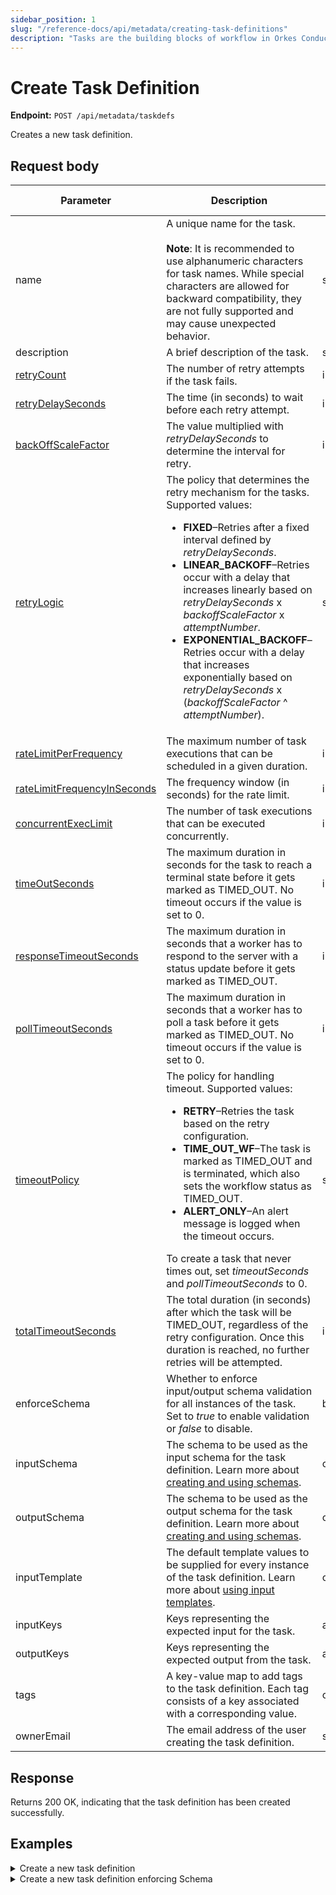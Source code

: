 ```yaml
---
sidebar_position: 1
slug: "/reference-docs/api/metadata/creating-task-definitions"
description: "Tasks are the building blocks of workflow in Orkes Conductor. This API is used to create task definitions in Orkes Conductor."
---
```



# Create Task Definition

**Endpoint:** `POST /api/metadata/taskdefs`

Creates a new task definition.

## Request body

| Parameter                                                                               | Description                                                                                                                                                                                                                                                                                                                                                                                                                                                                                     | Type    | Required/ Optional                            |
| --------------------------------------------------------------------------------------- | ----------------------------------------------------------------------------------------------------------------------------------------------------------------------------------------------------------------------------------------------------------------------------------------------------------------------------------------------------------------------------------------------------------------------------------------------------------------------------------------------- | ------- | --------------------------------------------- |
| name                                                                                    | A unique name for the task.<br/><br/>**Note**: It is recommended to use alphanumeric characters for task names. While special characters are allowed for backward compatibility, they are not fully supported and may cause unexpected behavior.                                                                                                                                                                                                                                                | string  | Required.                                     |
| description                                                                             | A brief description of the task.                                                                                                                                                                                                                                                                                                                                                                                                                                                                | string  | Optional.                                     |
| [retryCount](https://orkes.io/content/error-handling#task-retries)                      | The number of retry attempts if the task fails.                                                                                                                                                                                                                                                                                                                                                                                                                                                 | integer | Optional.                                     |
| [retryDelaySeconds](https://orkes.io/content/error-handling#task-retries)               | The time (in seconds) to wait before each retry attempt.                                                                                                                                                                                                                                                                                                                                                                                                                                        | integer | Optional.                                     |
| [backOffScaleFactor](https://orkes.io/content/error-handling#task-retries)              | The value multiplied with _retryDelaySeconds_ to determine the interval for retry.                                                                                                                                                                                                                                                                                                                                                                                                              | integer | Optional.                                     |
| [retryLogic](https://orkes.io/content/error-handling#task-retries)                      | The policy that determines the retry mechanism for the tasks. Supported values:<ul><li>**FIXED**–Retries after a fixed interval defined by _retryDelaySeconds_.</li><li>**LINEAR_BACKOFF**–Retries occur with a delay that increases linearly based on _retryDelaySeconds_ x _backoffScaleFactor_ x _attemptNumber_.</li><li>**EXPONENTIAL_BACKOFF**–Retries occur with a delay that increases exponentially based on _retryDelaySeconds_ x (_backoffScaleFactor_ ^ _attemptNumber_).</li></ul> | string  | Optional.                                     |
| [rateLimitPerFrequency](https://orkes.io/content/rate-limits#rate-limit-configuration)  | The maximum number of task executions that can be scheduled in a given duration.                                                                                                                                                                                                                                                                                                                                                                                                                | integer | Optional.                                     |
| [rateLimitFrequencyInSeconds](https://orkes.io/content/rate-limits#rate-limit-configuration) | The frequency window (in seconds) for the rate limit.                                                                                                                                                                                                                                                                                                                                                                                                                                           | integer | Optional.                                     |
| [concurrentExecLimit](https://orkes.io/content/rate-limits#rate-limit-configuration)         | The number of task executions that can be executed concurrently.                                                                                                                                                                                                                                                                                                                                                                                                                                | integer | Optional.                                     |
| [timeOutSeconds](https://orkes.io/content/error-handling#task-timeouts)                 | The maximum duration in seconds for the task to reach a terminal state before it gets marked as TIMED_OUT. No timeout occurs if the value is set to 0.                                                                                                                                                                                                                                                                                                                                                        | integer | Required.                                     |
| [responseTimeoutSeconds](https://orkes.io/content/error-handling#task-timeouts)         | The maximum duration in seconds that a worker has to respond to the server with a status update before it gets marked as TIMED_OUT.                                                                                                                                                                                                                                                                                                                                                             | integer | Optional.                                     |
| [pollTimeoutSeconds](https://orkes.io/content/error-handling#task-timeouts)             | The maximum duration in seconds that a worker has to poll a task before it gets marked as TIMED_OUT. No timeout occurs if the value is set to 0.                                                                                                                                                                                                                                                                                                                                                           | integer | Optional.                                     |
| [timeoutPolicy](https://orkes.io/content/error-handling#task-timeouts)                  | The policy for handling timeout. Supported values:<ul><li>**RETRY**–Retries the task based on the retry configuration.</li><li>**TIME_OUT_WF**–The task is marked as TIMED_OUT and is terminated, which also sets the workflow status as TIMED_OUT.</li><li>**ALERT_ONLY**–An alert message is logged when the timeout occurs.</li></ul>To create a task that never times out, set _timeoutSeconds_ and _pollTimeoutSeconds_ to 0.                                                              | string  | Optional.                                     |
| [totalTimeoutSeconds](https://orkes.io/content/error-handling#task-timeouts)            | The total duration (in seconds) after which the task will be TIMED_OUT, regardless of the retry configuration. Once this duration is reached, no further retries will be attempted.                                                                                                                                                                                                                                                                                                             | integer | Required.                                     |
| enforceSchema                                                                           | Whether to enforce input/output schema validation for all instances of the task. Set to _true_ to enable validation or _false_ to disable.                                                                                                                                                                                                                                                                                                                                                      | boolean | Optional.                                     |
| inputSchema                                                                             | The schema to be used as the input schema for the task definition. Learn more about [creating and using schemas](https://orkes.io/content/developer-guides/schema-validation).                                                                                                                                                                                                                                                                                                           | object  | Required if _enforceSchema_ is set to _true_. |
| outputSchema                                                                            | The schema to be used as the output schema for the task definition. Learn more about [creating and using schemas](https://orkes.io/content/developer-guides/schema-validation).                                                                                                                                                                                                                                                                                                          | object  | Required if _enforceSchema_ is set to _true_. |
| inputTemplate                                                                           | The default template values to be supplied for every instance of the task definition. Learn more about [using input templates](https://orkes.io/content/developer-guides/task-input-templates).                                                                                                                                                                                                                                                                                                 | object  | Optional.                                     |
| inputKeys                                                                               | Keys representing the expected input for the task.                                                                                                                                                                                                                                                                                                                                                                                                                                              | array   | Optional.                                     |
| outputKeys                                                                              | Keys representing the expected output from the task.                                                                                                                                                                                                                                                                                                                                                                                                                                            | array   | Optional.                                     |
| tags                                                                                    | A key-value map to add tags to the task definition. Each tag consists of a key associated with a corresponding value.                                                                                                                                                                                                                                                                                                                                                                           | object  | Optional.                                     |
| ownerEmail                                                                              | The email address of the user creating the task definition.                                                                                                                                                                                                                                                                                                                                                                                                                                     | string  | Required.                                     |

## Response

Returns 200 OK, indicating that the task definition has been created successfully.

## Examples

<details>
<summary>Create a new task definition</summary>

**Request**

```bash
curl -X 'POST' \
  'https://<YOUR_CLUSTER>/api/metadata/taskdefs' \
  -H 'accept: */*' \
  -H 'X-Authorization: <TOKEN>' \
  -d '{
  "name": "sample-api-test",
  "description": "Task created using API",
  "retryCount": 3,
  "timeoutSeconds": 3600,
  "timeoutPolicy": "TIME_OUT_WF",
  "retryLogic": "FIXED",
  "retryDelaySeconds": 60,
  "responseTimeoutSeconds": 600,
  "rateLimitPerFrequency": 0,
  "rateLimitFrequencyInSeconds": 1,
  "ownerEmail": "john.doe@acme.com",
  "pollTimeoutSeconds": 3600,
  "inputKeys": [
    "abc"
  ],
  "outputKeys": [
    "xyz"
  ],
  "inputTemplate": {
    "someKey": "someValue"
  },
  "backoffScaleFactor": 1,
  "concurrentExecLimit": 0
}'
```

**Response**

Returns 200 OK, indicating that the task definition has been created successfully.

</details>

<details>
<summary>Create a new task definition enforcing Schema</summary>

**Request**

```json
curl -X 'POST' \
  'https://<YOUR-CLUSTER>/api/metadata/taskdefs' \
  -H 'accept: */*' \
  -H 'X-Authorization: <TOKEN>' \
  -H 'Content-Type: application/json' \
  -d '{
  "name": "simple-http-task",
  "description": "HTTP task to call external service",
  "retryCount": 2,
  "timeoutSeconds": 1800,
  "inputKeys": [
    "url",
    "method"
  ],
  "outputKeys": [
    "httpStatus",
    "responseBody"
  ],
  "timeoutPolicy": "RETRY",
  "retryLogic": "LINEAR_BACKOFF",
  "retryDelaySeconds": 30,
  "responseTimeoutSeconds": 300,
  "concurrentExecLimit": 1,
  "inputTemplate": {
    "method": "GET"
  },
  "rateLimitPerFrequency": 0,
  "rateLimitFrequencyInSeconds": 1,
  "ownerEmail": "john.doe@acme.com",
  "pollTimeoutSeconds": 60,
  "backoffScaleFactor": 2,
  "totalTimeoutSeconds": 0,
  "inputSchema": {
    "createTime": 0,
    "updateTime": 0,
    "name": "basic-workflow-input",
    "version": 1,
    "type": "JSON"
  },
  "outputSchema": {
    "name": "my_schema",
    "version": 1,
    "type": "JSON"
  },
  "enforceSchema": true
}'
```

**Response**

Returns 200 OK, indicating that the task definition has been created successfully.

</details>